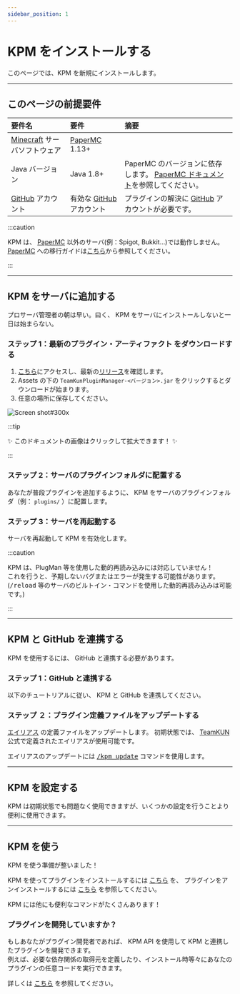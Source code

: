 ```yaml
---
sidebar_position: 1
---
```



# KPM をインストールする

このページでは、KPM を新規にインストールします。

---

## このページの前提要件

| 要件名                                                    | 要件                                               | 摘要                                                                                                                         |
| :-------------------------------------------------------- | :------------------------------------------------- | :--------------------------------------------------------------------------------------------------------------------------- |
| [Minecraft](https://www.minecraft.net) サーバソフトウェア | [PaperMC](https://papermc.io/) 1.13+               |                                                                                                                              |
| Java バージョン                                           | Java 1.8+                                          | PaperMC のバージョンに依存します。 [PaperMC ドキュメント](https://docs.papermc.io/paper/getting-started)を参照してください。 |
| [GitHub](https://www.github.com) アカウント               | 有効な [GitHub](https://www.github.com) アカウント | プラグインの解決に [GitHub](https://www.github.com) アカウントが必要です。                                                   |

:::caution

KPM は、 [PaperMC](https://www.papermc.io/) 以外のサーバ(例：Spigot, Bukkit…)では動作しません。
[PaperMC](https://www.papermc.io/) への移行ガイドは[こちら](https://docs.papermc.io/paper/migration)から参照してください。

:::

---

## KPM をサーバに追加する

プロサーバ管理者の朝は早い。曰く、 KPM をサーバにインストールしないと一日は始まらない。

### ステップ 1：最新のプラグイン・アーティファクト をダウンロードする

1. [こちら](https://www.github.com/TeamKUN/TeamKUNPluginManager/releases/latest)にアクセスし、最新の[リリース](/docs/expressions#リリース)を確認します。
2. Assets の下の `TeamKunPluginManager-<バージョン>.jar` をクリックするとダウンロードが始まります。
3. 任意の場所に保存してください。

![Screen shot#300x](images/download-kpm.png)

:::tip

:sparkles: このドキュメントの画像はクリックして拡大できます！ :sparkles:

:::

### ステップ 2：サーバのプラグインフォルダに配置する

あなたが普段プラグインを追加するように、 KPM をサーバのプラグインフォルダ（例： `plugins/` ）に配置します。

### ステップ 3：サーバを再起動する

サーバを再起動して KPM を有効化します。

:::caution

KPM は、PlugMan 等を使用した動的再読み込みには対応していません！  
これを行うと、予期しないバグまたはエラーが発生する可能性があります。  
(<kbd>/reload</kbd> 等のサーバのビルトイン・コマンドを使用した動的再読み込みは可能です。)

:::

---

## KPM と GitHub を連携する

KPM を使用するには、 GitHub と連携する必要があります。

### ステップ 1：GitHub と連携する

以下のチュートリアルに従い、 KPM と GitHub を連携してください。

<BelowDocument docId="use-kpm/getting-started/link-github" />

### ステップ ２：プラグイン定義ファイルをアップデートする

[エイリアス](/docs/use-kpm/features/alias) の定義ファイルをアップデートします。
初期状態では、 [TeamKUN](https://github.com/TeamKUN) 公式で定義されたエイリアスが使用可能です。

エイリアスのアップデートには [<kbd>/kpm update</kbd>](/docs/use-kpm/commands/#update) コマンドを使用します。

---

## KPM を設定する

KPM は初期状態でも問題なく使用できますが、いくつかの設定を行うことより便利に使用できます。

<BelowDocument docId="use-kpm/getting-started/configuration" />

---

## KPM を使う

KPM を使う準備が整いました！

KPM を使ってプラグインをインストールするには [こちら](/docs/use-kpm/commands/install) を、
プラグインをアンインストールするには [こちら](/docs/use-kpm/commands/uninstall) を参照してください。

KPM には他にも便利なコマンドがたくさんあります！

<BelowDocument docId="use-kpm/commands/README" />

### プラグインを開発していますか？

もしあなたがプラグイン開発者であれば、 KPM API を使用して KPM と連携したプラグインを開発できます。  
例えば、必要な依存関係の取得元を定義したり、インストール時等々にあなたのプラグインの任意コードを実行できます。

詳しくは [こちら](/dev-docs/api) を参照してください。
